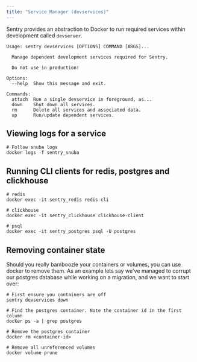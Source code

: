 ```yaml
---
title: "Service Manager (devservices)"
---
```


Sentry provides an abstraction to Docker to run required services within development called `devserver`.

```shell
Usage: sentry devservices [OPTIONS] COMMAND [ARGS]...

  Manage dependent development services required for Sentry.

  Do not use in production!

Options:
  --help  Show this message and exit.

Commands:
  attach  Run a single devservice in foreground, as...
  down    Shut down all services.
  rm      Delete all services and associated data.
  up      Run/update dependent services.
```

## Viewing logs for a service

```shell
# Follow snuba logs
docker logs -f sentry_snuba
```

## Running CLI clients for redis, postgres and clickhouse

```shell
# redis
docker exec -it sentry_redis redis-cli

# clickhouse
docker exec -it sentry_clickhouse clickhouse-client

# psql
docker exec -it sentry_postgres psql -U postgres
```

## Removing container state

Should you really bamboozle your containers or volumes, you can use docker to remove them. As
an example lets say we've managed to corrupt our postgres database while working on a migration,
and we want to start over:

```shell
# First ensure you containers are off
sentry devservices down

# Find the postgres container. Note the container id in the first column
docker ps -a | grep postgres

# Remove the postgres container
docker rm <container-id>

# Remove all unreferenced volumes
docker volume prune
```
